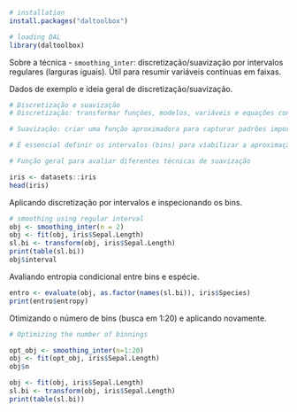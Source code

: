 ```r
# installation 
install.packages("daltoolbox")

# loading DAL
library(daltoolbox) 
```

Sobre a técnica
- `smoothing_inter`: discretização/suavização por intervalos regulares (larguras iguais). Útil para resumir variáveis contínuas em faixas.

Dados de exemplo e ideia geral de discretização/suavização.
```r
# Discretização e suavização
# Discretização: transformar funções, modelos, variáveis e equações contínuas em versões discretas. 

# Suavização: criar uma função aproximadora para capturar padrões importantes, reduzindo ruídos e variações de alta frequência.

# É essencial definir os intervalos (bins) para viabilizar a aproximação/discretização.

# Função geral para avaliar diferentes técnicas de suavização

iris <- datasets::iris
head(iris)
```

Aplicando discretização por intervalos e inspecionando os bins.
```r
# smoothing using regular interval
obj <- smoothing_inter(n = 2)  
obj <- fit(obj, iris$Sepal.Length)
sl.bi <- transform(obj, iris$Sepal.Length)
print(table(sl.bi))
obj$interval
```

Avaliando entropia condicional entre bins e espécie.
```r
entro <- evaluate(obj, as.factor(names(sl.bi)), iris$Species)
print(entro$entropy)
```

Otimizando o número de bins (busca em 1:20) e aplicando novamente.
```r
# Optimizing the number of binnings

opt_obj <- smoothing_inter(n=1:20)
obj <- fit(opt_obj, iris$Sepal.Length)
obj$n
```

```r
obj <- fit(obj, iris$Sepal.Length)
sl.bi <- transform(obj, iris$Sepal.Length)
print(table(sl.bi))
```

